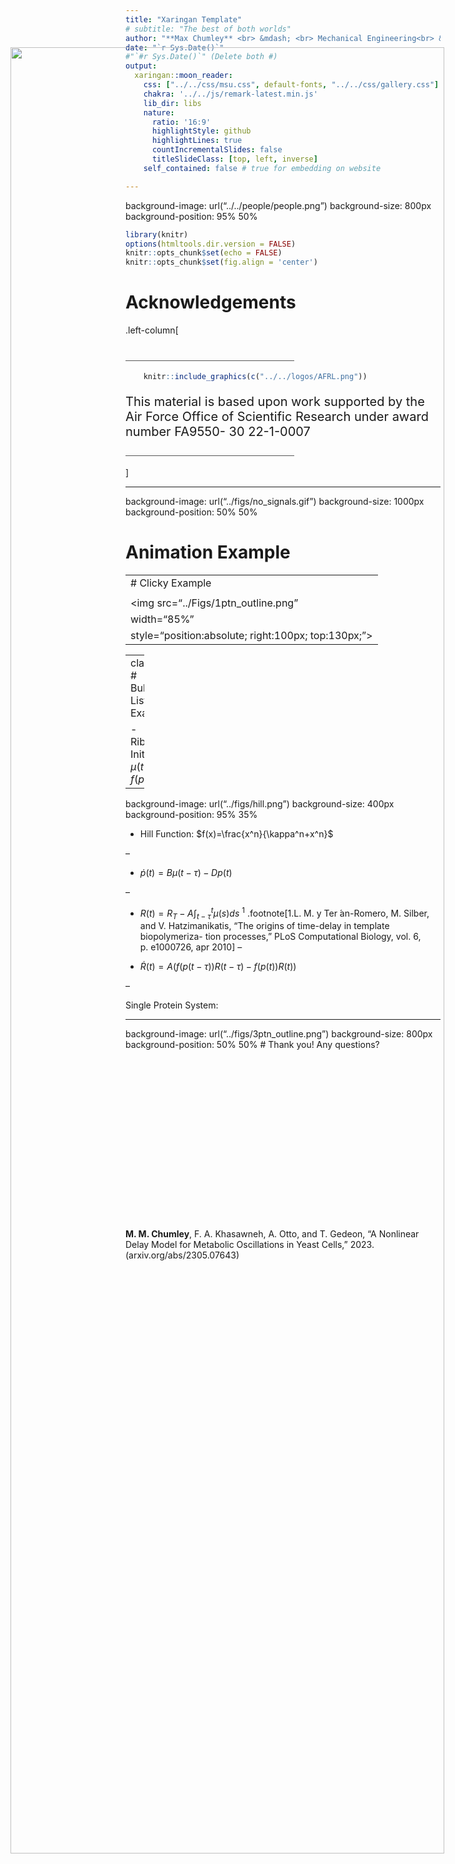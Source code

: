 ```yaml
---
title: "Xaringan Template"
# subtitle: "The best of both worlds"
author: "**Max Chumley** <br> &mdash; <br> Mechanical Engineering<br> &mdash;<br> Michigan State University <br> &mdash;"
date: "`r Sys.Date()`"
#"`#r Sys.Date()`" (Delete both #)
output:
  xaringan::moon_reader:
    css: ["../../css/msu.css", default-fonts, "../../css/gallery.css"]
    chakra: '../../js/remark-latest.min.js'
    lib_dir: libs
    nature:
      ratio: '16:9'
      highlightStyle: github
      highlightLines: true
      countIncrementalSlides: false
      titleSlideClass: [top, left, inverse]
    self_contained: false # true for embedding on website

---
```

background-image: url("../../people/people.png")
background-size: 800px
background-position: 95% 50%
<!-- ------------------------------------------------------- -->
<!-- DO NOT REMOVE -->
```r
library(knitr)
options(htmltools.dir.version = FALSE)
knitr::opts_chunk$set(echo = FALSE)
knitr::opts_chunk$set(fig.align = 'center')
```
<!-- ------------------------------------------------------- -->
<!-- Adjust collaborator image size and position (DO NOT INSERT ANY CODE ABOVE THIS)-->

# Acknowledgements 
.left-column[
<div style="height: 25px;"></div>
<p style="font-size:9px">&mdash;&mdash;&mdash;&mdash;&mdash;&mdash;&mdash;&mdash;&mdash;&mdash;&mdash;&mdash;&mdash;&mdash;&mdash;&mdash;&mdash;&mdash;&mdash;&mdash;&mdash;&mdash;&mdash;&mdash;&mdash;&mdash;&mdash;&mdash;&mdash;&mdash;</p>

<!-- Funding agency logo and grant number -->
```r
    knitr::include_graphics(c("../../logos/AFRL.png"))
```
<p style="text-align: left; font-size:20px">This material is based upon work supported by the Air Force Office of Scientific Research under award number FA9550- 30 22-1-0007</p>

<p style="font-size:9px">&mdash;&mdash;&mdash;&mdash;&mdash;&mdash;&mdash;&mdash;&mdash;&mdash;&mdash;&mdash;&mdash;&mdash;&mdash;&mdash;&mdash;&mdash;&mdash;&mdash;&mdash;&mdash;&mdash;&mdash;&mdash;&mdash;&mdash;&mdash;&mdash;&mdash;</p>
]

<!-----------------
  Script: 
  I would like to start by thanking the air force office of  scientific research for funding this project. I would also like to thank my collaborators Firas Khasawneh, Andreas Otto and Tomas Gedeon.
----------------->


---

background-image: url("../figs/no_signals.gif")
background-size: 1000px
background-position: 50% 50%

# Animation Example

<!-----------------
  Script: 
  An essential component in living cells is the ability to make proteins for the organism. This mainly occurs through protein synthesis in the cell where a pool of ribosomes utilize resources in the cell and traverse the messenger ribonucleic acid or mRNA strands. These strands contain the necessary code for synthesizing a protein and the ribosomes read this code to make the protein as the mRNA is traversed. 
  
  It has been observed in experimental settings that when the cell is starved of resources it will exhibit metabolic cycling where the protein production rates oscillate. 

  We aimed to model this process as a time delay system due to the metabolic cycling process taking approximately 40 minutes in experiments. 
  
  This animation demonstrates ribosomes traversing the mRNA for three proteins and when they reach the end the protein is produced.
----------------->

---
# Clicky Example
<!-- ![](../Figs/1ptn_outline.png) -->
<img src="../Figs/1ptn_outline.png"
     width="85%" 
     style="position:absolute; right:100px; top:130px;">
--

<img src="../Figs/3ptn_outline.png"
     width="85%" 
     style="position:absolute; right:100px; top:130px;">
<!-- ![](../Figs/3ptn_outline.png) -->

<!-----------------
  Script: 
  Here is an outline for my talk today. I will show how we obtained a single protein model and show the three methods that we used for searching for limit cycles in this system.

  I will then show how we extended the model to include three coupled proteins with a shared resource pool and apply the same methods for analysis.
----------------->
---
class: left
# Bulleted List Example


- Ribosome Initiation: $\mu(t)=f(p(t))R(t)$

--

background-image: url("../figs/hill.png")
background-size: 400px
background-position: 95% 35%

- Hill Function: $f(x)=\frac{x^n}{\kappa^n+x^n}$

--

- $\dot{p}(t) = B\mu(t-\tau) - Dp(t)$

--

- $R(t) = R_T - A\int_{t-\tau}^t\mu(s)ds$ $^1$
  <!-- - (Mier-y-Teran-Romero et al.) -->
.footnote[1.L. M. y Ter ́an-Romero, M. Silber, and V. Hatzimanikatis, “The origins of time-delay in template biopolymeriza-
tion processes,” PLoS Computational Biology, vol. 6, p. e1000726, apr 2010]
--

- $\dot{R}(t) = A(f(p(t-\tau))R(t-\tau) - f(p(t))R(t))$

--

Single Protein System:
\begin{align}
  \dot{p}(t) &= Bf(p(t-\tau))R(t-\tau) - Dp(t),\\
  \dot{R}(t) &= A(f(p(t-\tau))R(t-\tau) - f(p(t))R(t))
\end{align}

<!-----------------
  Script: 
  We will now discuss how we obtained our model for this system. 
  The rate of ribosome initiation is the product of the activator the f(p(t)) term and the processing  molecule or resource R(t). The activator is a hill function where if the input is sufficiently large its value approaches one and it is close to zero if the input is close to zero. The hill function parameters change the rate of initiation for the activation.  

  The rate of protein production is then proportional to the initiation at some time tau seconds in the past where the delay is the required time for protein synthesis. The parameter B is the growth rate and we also include the decay term here with decay rate D.

  The total resource equation has been suggested as this equation where the resource at any time t is given by the total resource minus the integral of the initiation over the production time tau. 

  Differentiating this expression and using the initiation definition gives the second equation in our model and we write the single protein system as these two equations. 
----------------->

---
background-image: url("../figs/3ptn_outline.png")
background-size: 800px
background-position: 50% 50%
# Thank you! Any questions?

</br></br></br></br></br></br></br></br></br></br></br></br></br></br></br></br>
**M. M. Chumley**, F. A. Khasawneh, A. Otto, and T. Gedeon, “A Nonlinear Delay Model for Metabolic Oscillations in Yeast Cells,” 2023.
(arxiv.org/abs/2305.07643)

<!-----------------
  Script: 
  Thank you for your time, are there any questions?
----------------->











